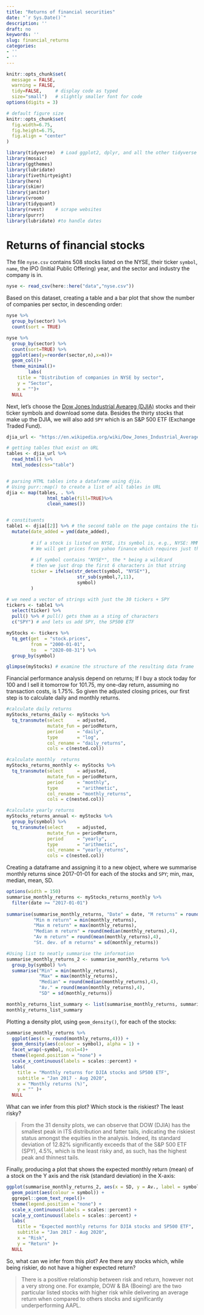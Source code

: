```yaml
---
title: "Returns of financial securities"
date: "`r Sys.Date()`"
description: ''
draft: no
keywords: ''
slug: financial_returns
categories:
- ''
- ''
---
```


```r
knitr::opts_chunk$set(
  message = FALSE, 
  warning = FALSE, 
  tidy=FALSE,     # display code as typed
  size="small")   # slightly smaller font for code
options(digits = 3)

# default figure size
knitr::opts_chunk$set(
  fig.width=6.75, 
  fig.height=6.75,
  fig.align = "center"
)
```


```r
library(tidyverse)  # Load ggplot2, dplyr, and all the other tidyverse packages
library(mosaic)
library(ggthemes)
library(lubridate)
library(fivethirtyeight)
library(here)
library(skimr)
library(janitor)
library(vroom)
library(tidyquant)
library(rvest)    # scrape websites
library(purrr)  
library(lubridate) #to handle dates
```


# Returns of financial stocks

The file `nyse.csv` contains 508 stocks listed on the NYSE, their ticker `symbol`, `name`, the IPO  (Initial Public Offering) year, and the sector and industry the company is in.

```r
nyse <- read_csv(here::here("data","nyse.csv"))
```

Based on this dataset, creating a table and a bar plot that show the number of companies per sector, in descending order:

```r
nyse %>% 
  group_by(sector) %>%
  count(sort = TRUE)

nyse %>% 
  group_by(sector) %>% 
  count(sort=TRUE) %>% 
  ggplot(aes(y=reorder(sector,n),x=n))+
  geom_col()+
  theme_minimal()+
        labs(
    title = "Distribution of companies in NYSE by sector",
    y = "Sector",
    x = "")+
  NULL
```

Next, let's choose the [Dow Jones Industrial Aveareg (DJIA)](https://en.wikipedia.org/wiki/Dow_Jones_Industrial_Average) stocks and their ticker symbols and download some data. Besides the thirty stocks that make up the DJIA, we will also add `SPY` which is an S&P 500 ETF (Exchange Traded Fund).


```r

djia_url <- "https://en.wikipedia.org/wiki/Dow_Jones_Industrial_Average"

# getting tables that exist on URL
tables <- djia_url %>% 
  read_html() %>% 
  html_nodes(css="table")


# parsing HTML tables into a dataframe using djia. 
# Using purr::map() to create a list of all tables in URL
djia <- map(tables, . %>% 
               html_table(fill=TRUE)%>% 
               clean_names())


# constituents
table1 <- djia[[2]] %>% # the second table on the page contains the ticker symbols
  mutate(date_added = ymd(date_added),
         
         # if a stock is listed on NYSE, its symbol is, e.g., NYSE: MMM
         # We will get prices from yahoo finance which requires just the ticker
         
         # if symbol contains "NYSE*", the * being a wildcard
         # then we just drop the first 6 characters in that string
         ticker = ifelse(str_detect(symbol, "NYSE*"),
                          str_sub(symbol,7,11),
                          symbol)
         )

# we need a vector of strings with just the 30 tickers + SPY
tickers <- table1 %>% 
  select(ticker) %>% 
  pull() %>% # pull() gets them as a sting of characters
  c("SPY") # and lets us add SPY, the SP500 ETF

```

```r
myStocks <- tickers %>% 
  tq_get(get  = "stock.prices",
         from = "2000-01-01",
         to   = "2020-08-31") %>%
  group_by(symbol) 

glimpse(myStocks) # examine the structure of the resulting data frame
```

Financial performance analysis depend on returns; If I buy a stock today for 100 and I sell it tomorrow for 101.75, my one-day return, assuming no transaction costs, is 1.75%. So given the adjusted closing prices, our first step is to calculate daily and monthly returns.

```r
#calculate daily returns
myStocks_returns_daily <- myStocks %>%
  tq_transmute(select     = adjusted, 
               mutate_fun = periodReturn, 
               period     = "daily", 
               type       = "log",
               col_rename = "daily_returns",
               cols = c(nested.col))  

#calculate monthly  returns
myStocks_returns_monthly <- myStocks %>%
  tq_transmute(select     = adjusted, 
               mutate_fun = periodReturn, 
               period     = "monthly", 
               type       = "arithmetic",
               col_rename = "monthly_returns",
               cols = c(nested.col)) 

#calculate yearly returns
myStocks_returns_annual <- myStocks %>%
  group_by(symbol) %>%
  tq_transmute(select     = adjusted, 
               mutate_fun = periodReturn, 
               period     = "yearly", 
               type       = "arithmetic",
               col_rename = "yearly_returns",
               cols = c(nested.col))
```

Creating a dataframe and assigning it to a new object, where we summarise monthly returns since 2017-01-01 for each of the stocks and `SPY`; min, max, median, mean, SD.

```r
options(width = 150)
summarise_monthly_returns <- myStocks_returns_monthly %>%
  filter(date >= "2017-01-01")
 
summarise(summarise_monthly_returns, "Date" = date, "M returns" = round(monthly_returns,4),
          "Min m return" = min(monthly_returns),
          "Max m return" = max(monthly_returns),
          "Median m return" = round(median(monthly_returns),4),
          "Av m return" = round(mean(monthly_returns),4),
          "St. dev. of m returns" = sd(monthly_returns))

#Using list to neatly summarise the information
summarise_monthly_returns_2 <- summarise_monthly_returns %>%
  group_by(symbol) %>%
  summarise("Min" = min(monthly_returns),
            "Max" = max(monthly_returns),
            "Median" = round(median(monthly_returns),4),
            "Av." = round(mean(monthly_returns),4),
            "SD" = sd(monthly_returns))

monthly_returns_list_summary <- list(summarise_monthly_returns, summarise_monthly_returns_2)
monthly_returns_list_summary
```

Plotting a density plot, using `geom_density()`, for each of the stocks:
```r
summarise_monthly_returns %>% 
  ggplot(aes(x = round(monthly_returns,4))) +
  geom_density(aes(colour = symbol), alpha = 1) +
  facet_wrap(~symbol, ncol=4)+
  theme(legend.position = "none") +
  scale_x_continuous(labels = scales::percent) +
  labs(
    title = "Monthly returns for DJIA stocks and SP500 ETF",
    subtitle = "Jan 2017 - Aug 2020",
    x = "Monthly returns (%)",
    y = "" )+
  NULL

```

What can we infer from this plot? Which stock is the riskiest? The least risky? 

> From the 31 density plots, we can observe that DOW (DJIA) has the smallest peak in ITS distribution and fatter tails, indicating the riskiest status amongst the equities in the analysis. Indeed, its standard deviation of 12.82% significantly exceeds that of the S&P 500 ETF (SPY), 4.5%, which is the least risky and, as such, has the highest peak and thinnest tails.

Finally, producing a plot that shows the expected monthly return (mean) of a stock on the Y axis and the risk (standard deviation) in the X-axis:

```r
ggplot(summarise_monthly_returns_2, aes(x = SD, y = Av., label = symbol)) +
  geom_point(aes(colour = symbol)) +
  ggrepel::geom_text_repel()+
  theme(legend.position = "none") +
  scale_x_continuous(labels = scales::percent) +
  scale_y_continuous(labels = scales::percent) +
  labs(
    title = "Expected monthly returns for DJIA stocks and SP500 ETF",
    subtitle = "Jan 2017 - Aug 2020",
    x = "Risk",
    y = "Return" )+
  NULL

```

So, what can we infer from this plot? Are there any stocks which, while being riskier, do not have a higher expected return?

> There is a positive relationship between risk and return, however not a very strong one. For example, DOW & BA (Boeing) are the two particular listed stocks with higher risk while delivering an average return when compared to others stocks and significantly underperforming AAPL.